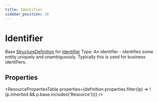 ```yaml
---
title: Identifier
sidebar_position: 18
---
```



# Identifier

Base <a href="/docs/api/fhir/resources/structuredefinition">StructureDefinition</a> for <a href="/docs/api/fhir/datatypes/identifier">Identifier</a> Type: An identifier - identifies some entity uniquely and unambiguously. Typically this is used for business identifiers.

<Tabs queryString="section">
<TabItem value="schema" label="Schema" default>

## Properties

<ResourcePropertiesTable
  properties={definition.properties.filter((p) => !(p.inherited && p.base.includes('Resource')))}
/>

</TabItem>
  
  


</Tabs>
